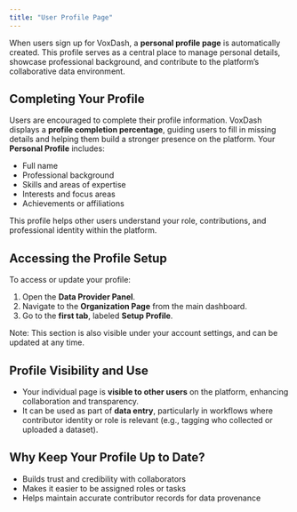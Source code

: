 ```yaml
---
title: "User Profile Page" 
---
```


When users sign up for VoxDash, a **personal profile page** is automatically created. This profile serves as a central place to manage personal details, showcase professional background, and contribute to the platform’s collaborative data environment.

## **Completing Your Profile**
Users are encouraged to complete their profile information. VoxDash displays a **profile completion percentage**, guiding users to fill in missing details and helping them build a stronger presence on the platform.
Your **Personal Profile** includes:

* Full name  
* Professional background  
* Skills and areas of expertise  
* Interests and focus areas  
* Achievements or affiliations

This profile helps other users understand your role, contributions, and professional identity within the platform.

## **Accessing the Profile Setup**

To access or update your profile:

1. Open the **Data Provider Panel**.  
2. Navigate to the **Organization Page** from the main dashboard.  
3. Go to the **first tab**, labeled **Setup Profile**.

Note: This section is also visible under your account settings, and can be updated at any time.

## **Profile Visibility and Use**

* Your individual page is **visible to other users** on the platform, enhancing collaboration and transparency.  
* It can be used as part of **data entry**, particularly in workflows where contributor identity or role is relevant (e.g., tagging who collected or uploaded a dataset).

## **Why Keep Your Profile Up to Date?**

* Builds trust and credibility with collaborators  
* Makes it easier to be assigned roles or tasks  
* Helps maintain accurate contributor records for data provenance

